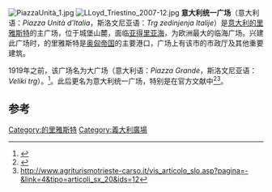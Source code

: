 [[Image:PiazzaUnità_1.jpg|thumb]]
[[File:LLoyd_Triestino_2007-12.jpg|thumb]]
'''意大利统一广场'''（意大利语：''Piazza Unità d'Italia''，斯洛文尼亚语：''Trg zedinjenja Italije''）是[[意大利|意大利]][[的里雅斯特|的里雅斯特]]的主广场，位于城堡山麓，面临[[亚得里亚海|亚得里亚海]]，为欧洲最大的临海广场。兴建此广场时，的里雅斯特是[[奥匈帝国|奥匈帝国]]的主要港口，广场上有该市的市政厅及其他重要建筑。

1919年之前，该广场名为大广场（意大利语：''Piazza Grande''，斯洛文尼亚语：''Veliki trg''）。<ref>{{Cite web |url=http://www.primorski.eu/stories/trst/97672_prva_stavka_tujih_priseljencev/ |title=存档副本 |accessdate=2012-02-29 |archive-date=2012-02-27 |archive-url=https://web.archive.org/web/20120227163148/http://www.primorski.eu/stories/trst/97672_prva_stavka_tujih_priseljencev/ |dead-url=no }}</ref>。此后更名为意大利统一广场，特别是在官方文献中<ref>{{cite web |url=http://www.skgz.org/tisk/slo/230 |title=存档副本 |accessdate=2010-03-13 |deadurl=yes |archiveurl=https://web.archive.org/web/20160303213326/http://www.skgz.org/tisk/slo/230 |archivedate=2016-03-03 }}</ref><ref>http://www.agriturismotrieste-carso.it/vis_articolo_slo.asp?pagina=-&link=4&tipo=articoli_sx_20&ids=12{{dead link|date=2017年12月 |bot=InternetArchiveBot |fix-attempted=yes }}</ref>。

==参考==
{{Reflist}}

{{coord|45|39|00|N|13|46|04|E|region:IT-TS_type:landmark_source:kolossus-dewiki|display=title}}

[[Category:的里雅斯特|Category:的里雅斯特]]
[[Category:義大利廣場|Category:義大利廣場]]